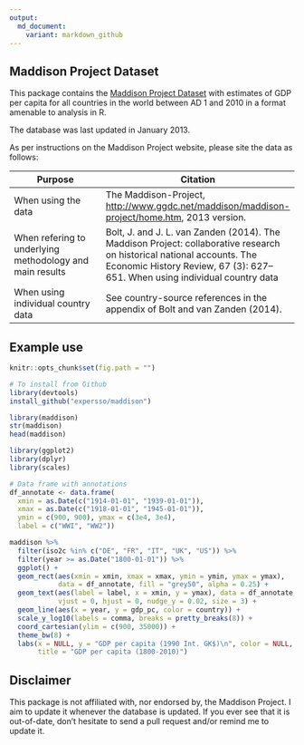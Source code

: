 ```yaml
---
output:
  md_document:
    variant: markdown_github
---
```


## Maddison Project Dataset

This package contains the [Maddison Project
Dataset](http://www.ggdc.net/maddison/maddison-project/data.htm) with estimates
of GDP per capita for all countries in the world between AD 1 and 2010 in a
format amenable to analysis in R.

The database was last updated in January 2013.

As per instructions on the Maddison Project website, please site the data as
follows:

| Purpose | Citation |
|--------------|---------------|
| When using the data | The Maddison-Project, <http://www.ggdc.net/maddison/maddison-project/home.htm>, 2013 version.  |
| When refering to underlying methodology and main results | Bolt, J. and J. L. van Zanden (2014). The Maddison Project: collaborative research on historical national accounts. The Economic History Review, 67 (3): 627–651. When using individual country data |
| When using individual country data | See country-source references in the appendix of Bolt and van Zanden (2014). |

## Example use

```r
knitr::opts_chunk$set(fig.path = "")
```


```r
# To install from Github
library(devtools)
install_github("expersso/maddison")
```

```r
library(maddison)
str(maddison)
head(maddison)
```

```r
library(ggplot2)
library(dplyr)
library(scales)

# Data frame with annotations
df_annotate <- data.frame(
  xmin = as.Date(c("1914-01-01", "1939-01-01")),
  xmax = as.Date(c("1918-01-01", "1945-01-01")),
  ymin = c(900, 900), ymax = c(3e4, 3e4),
  label = c("WWI", "WW2"))

maddison %>%
  filter(iso2c %in% c("DE", "FR", "IT", "UK", "US")) %>%
  filter(year >= as.Date("1800-01-01")) %>%
  ggplot() +
  geom_rect(aes(xmin = xmin, xmax = xmax, ymin = ymin, ymax = ymax),
            data = df_annotate, fill = "grey50", alpha = 0.25) +
  geom_text(aes(label = label, x = xmin, y = ymax), data = df_annotate, 
            vjust = 0, hjust = 0, nudge_y = 0.02, size = 3) +
  geom_line(aes(x = year, y = gdp_pc, color = country)) +
  scale_y_log10(labels = comma, breaks = pretty_breaks(8)) +
  coord_cartesian(ylim = c(900, 35000)) +
  theme_bw(8) +
  labs(x = NULL, y = "GDP per capita (1990 Int. GK$)\n", color = NULL,
       title = "GDP per capita (1800-2010)")
```

## Disclaimer

This package is not affiliated with, nor endorsed by, the Maddison Project. I
aim to update it whenever the database is updated. If you ever see that it
is out-of-date, don't hesitate to send a pull request and/or remind me to update
it.